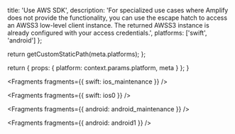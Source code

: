 
  title: 'Use AWS SDK',
  description:
    'For specialized use cases where Amplify does not provide the functionality, you can use the escape hatch to access an AWSS3 low-level client instance. The returned AWSS3 instance is already configured with your access credentials.',
  platforms: ['swift', 'android']
};

  return getCustomStaticPath(meta.platforms);
};

  return {
    props: {
      platform: context.params.platform,
      meta
    }
  };
}


<Fragments fragments={{ swift: ios_maintenance }} />


<Fragments fragments={{ swift: ios0 }} />


<Fragments fragments={{ android: android_maintenance }} />


<Fragments fragments={{ android: android1 }} />

